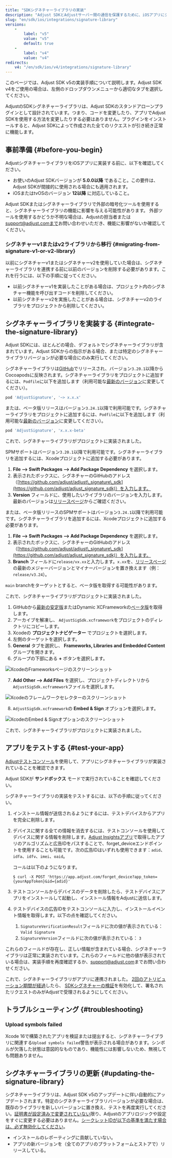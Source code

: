 ```yaml
---
title: "SDKシグネチャーライブラリの実装"
description: "Adjust SDKとAdjustサーバー間の通信を保護するために、iOSアプリにシグネチャーライブラリを追加します。"
slug: "en/sdk/ios/integrations/signature-library"
versions: 
    - 
        label: "v5"
        value: "v5"
        default: true
    - 
        label: "v4"
        value: "v4"
redirects: 
    v4: "/en/sdk/ios/v4/integrations/signature-library"
---
```

<callout type="note"> 

このページでは、Adjust SDK v5の実装手順について説明します。Adjust SDK v4をご使用の場合は、左側のドロップダウンメニューから適切なタブを選択してください。
</Callout> 

AdjustのSDKシグネチャーライブラリは、Adjust SDKのスタンドアローンプラグインとして設計されています。つまり、コードを変更したり、アプリでAdjust SDKを使用する方法を変更したりする必要はありません。プラグインをインストールすると、Adjust SDKによって作成された全てのリクエストが引き続き正常に機能します。

事前準備 \{\#before\-you\-begin\}
----------------------------------

AdjustシグネチャーライブラリをiOSアプリに実装する前に、以下を確認してください。

* お使いのAdjust SDKバージョンが **5\.0\.0以降** であること。この要件は、Adjust SDKが間接的に使用される場合にも適用されます。
* iOSまたはtvOSのバージョン **12以降** に対応していること。

<callout type="important"> 

Adjust SDKまたはシグネチャーライブラリで外部の暗号化ツールを使用すると、シグネチャーライブラリの機能に影響を与える可能性があります。 外部ツールを使用するかどうか不明な場合は、Adjustの担当者または[support@adjust.comまで](mailto:support@adjust.com)お問い合わせいただき、機能に影響がないか確認してください。
</Callout> 

### シグネチャーv1またはv2ライブラリから移行 \{\#migrating\-from\-signature\-v1\-or\-v2\-library\}

以前にシグネチャーv1またはシグネチャーv2を使用していた場合は、シグネチャーライブラリを連携する前に以前のバージョンを削除する必要があります。これを行うには、以下の手順に従ってください。

* 以前シグネチャーv1を実装したことがある場合は、プロジェクト内のシグネチャー機能を呼び出すコードを削除してください。
* 以前シグネチャーv2を実施したことがある場合は、シグネチャーv2のライブラリをプロジェクトから削除してください。

シグネチャーライブラリを実装する \{\#integrate\-the\-signature\-library\}
---------------------------------------------------------------

<callout type="note"> 

Adjust SDKには、ほとんどの場合、デフォルトでシグネチャーライブラリが含まれています。Adjust SDKからの指示がある場合、または特定のシグネチャーライブラリバージョンが必要な場合にのみ実行してください。
</Callout> <tabs> <tab title="Cocoapods" sync="cocoapods"> 

シグネチャーライブラリは[GitHub](https://github.com/adjust/adjust_signature_sdk/releases/)でリリースされ、バージョン`3.20.1`以降からCocoapodsに反映されます。シグネチャーライブラリをプロジェクトに追加するには、`Podfile`に以下を追加します（利用可能な[最新のバージョン](https://github.com/adjust/adjust_signature_sdk/releases/latest)に変更してください）。

```ruby
pod 'AdjustSignature', '~> x.x.x'
```

または、ベータ版リリースはバージョン`3.24.1`以降で利用可能です。シグネチャーライブラリをプロジェクトに追加するには、`Podfile`に以下を追加します（利用可能な[最新のバージョン](https://github.com/adjust/adjust_signature_sdk/releases)に変更してください）。

```ruby
pod 'AdjustSignature', 'x.x.x-beta'
```

これで、シグネチャーライブラリがプロジェクトに実装されました。
</Tab> <tab title="Swift Package Manager" sync="swift-package-manager"> 

SPMサポートはバージョン`3.20.1`以降で利用可能です。シグネチャーライブラリを追加するには、Xcodeプロジェクトに追加する必要があります。

1. **File —> Swift Packages —> Add Package Dependency** を選択します。
2. 表示されたボックスに、シグネチャーのGitHubのアドレス（[https://github.com/adjust/adjust\_signature\_sdk](https://github.com/adjust/adjust_signature_sdk)）を入力します。
3. **Version** フィールドに、使用したいライブラリのバージョンを入力します。最新のパージョンは[リリースページ](https://github.com/adjust/adjust_signature_sdk/releases/latest)からご確認ください。

または、ベータ版リリースのSPMサポートはバージョン`3.24.1`以降で利用可能です。シグネチャーライブラリを追加するには、Xcodeプロジェクトに追加する必要があります。

1. **File —> Swift Packages —> Add Package Dependency** を選択します。
2. 表示されたボックスに、シグネチャーのGitHubのアドレス（[https://github.com/adjust/adjust\_signature\_sdk](https://github.com/adjust/adjust_signature_sdk)）を入力します。
3. **Branch** フィールドに`release/vx.xx`と入力します。`x.xx`を、[リリースページ](https://github.com/adjust/adjust_signature_sdk/releases)の最新のメジャーバージョンとマイナーバージョンを置き換えます（例：`release/v3.24`）。

<callout type="note"> 

`main` branchをターゲットとすると、ベータ版を取得する可能性があります。
</Callout> 

これで、シグネチャーライブラリがプロジェクトに実装されました。
</Tab> <tab title="手動による連携" sync="manual-integration"> 

1. GitHubから[最新の安定版](https://github.com/adjust/adjust_signature_sdk/releases/latest)またはDynamic XCFrameworkの[ベータ版](https://github.com/adjust/adjust_signature_sdk/releases)を取得します。
2. アーカイブを解凍し、 `AdjustSigSdk.xcframework`をプロジェクトのディレクトリにコピーします。
3. Xcodeの **プロジェクトナビゲーター** でプロジェクトを選択します。
4. 左側のターゲットを選択します。
5. **General** タブを選択し、 **Frameworks, Libraries and Embedded Content** グループを開きます。
6. グループの下部にある **\+** ボタンを選択します。

![XcodeのFrameworksページのスクリーンショット](@images/sig-v3/xcode-frameworks.png)

7. **Add Other \-\-> Add Files** を選択し、プロジェクトディレクトリから`AdjustSigSdk.xcframework`ファイルを選択します。

![Xcodeのフレームワークセレクターのスクリーンショット](@images/sig-v3/xcode-select-framework.png)

8. `AdjustSigSdk.xcframework`の **Embed & Sign** オプションを選択します。

![XcodeのEmbed & Signオプションのスクリーンショット](@images/sig-v3/xcode-embed-sign.png)

これで、シグネチャーライブラリがプロジェクトに実装されました。
</Tab> </Tabs> 

アプリをテストする \{\#test\-your\-app\}
------------------------------------

[Adjustテストコンソール](https://help.adjust.com/en/article/testing-console)を使用して、アプリにシグネチャーライブラリが実装されていることを確認できます。
<callout type="important"> 

Adjust SDKが **サンドボックス** モードで実行されていることを確認してください。
</Callout> 

シグネチャーライブラリの実装をテストするには、以下の手順に従ってください。

1. インストール情報が送信されるようにするには、テストデバイスからアプリを完全に削除します。

2. デバイスに関する全ての情報を消去するには、テストコンソールを使用してデバイスに関する情報を削除します。[Adjust Insightsアプリ](https://apps.apple.com/us/app/adjust-insights/id1125517808)で取得したアプリのアルゴリズムと広告IDをパスすることで、forget\_deviceエンドポイントを使用することも可能です。次の広告IDはいずれも使用できます：`adid`、`idfa`、`idfv`、`imei`、`oaid`。

   コールは以下のようになります。

   ```console
   $ curl -X POST 'https://app.adjust.com/forget_device?app_token={yourAppToken}&id={adid}'
   ```

3. テストコンソールからデバイスのデータを削除したら、テストデバイスにアプリをインストールして起動し、インストール情報をAdjustに送信します。

4. テストデバイスの広告IDをテストコンソールに入力し、インストールイベント情報を取得します。以下の点を確認してください。

   1. `SignatureVerificationResult`フィールドに次の値が表示されている： `Valid Signature`
   2. `SignatureVersion`フィールドに次の値が表示されている： `3`

これらのフィールドが存在し、正しい情報が含まれている場合、シグネチャーライブラリは正常に実装されています。これらのフィールドに他の値が表示されている場合は、実装手順を再度確認するか、[support@adjust.com](mailto:support@adjust.com)までお問い合わせください。

これで、シグネチャーライブラリがアプリに連携されました。 [2回のアトリビューション期間が経過](https://help.adjust.com/en/article/attribution-windows)したら、 [SDKシグネチャーの検証](https://help.adjust.com/en/article/sdk-signature#enforce-signature-validation)を有効化して、署名されたリクエストのみがAdjustで受理されるようにしてください。

トラブルシューティング \{\#troubleshooting\}
------------------------------------

### Upload symbols failed

Xcode 16で構築されたアプリを検証または提出すると、シグネチャーライブラリに関連する`Upload symbols failed`警告が表示される場合があります。シンボルが欠落した状態は意図的なものであり、機能性には影響しないため、無視しても問題ありません。

シグネチャーライブラリの更新 \{\#updating\-the\-signature\-library\}
------------------------------------------------------------

シグネチャーライブラリは、Adjust SDK v5のアップデートに伴い自動的にアップデートされます。特定のシグネチャーライブラリバージョンが必要な場合は、既存のライブラリを新しいバージョンに置き換え、テストを再度実行してください。[証明書が設定済みで変更されていない](https://help.adjust.com/en/article/sdk-signature#manage-your-certificate-fingerprints)限り、Adjustのアプリロジックや設定をすぐに変更する必要はありません。[シークレットIDが以下の基準を満たす場合は、必ず無効化してください](https://help.adjust.com/en/article/sdk-signature#manage-your-secret-ids)。

* インストールのレポーティングに貢献していない。
* アプリの新バージョンを（全てのアプリのプラットフォームとストアで）リリースしている。

